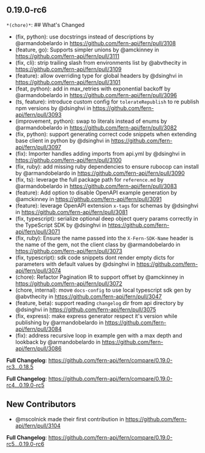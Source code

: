 ## 0.19.0-rc6
`*(chore)*`: ## What's Changed
* (fix, python): use docstrings instead of descriptions by @armandobelardo in https://github.com/fern-api/fern/pull/3108
* (feature, go): Supports simpler unions by @amckinney in https://github.com/fern-api/fern/pull/3111
* (fix, cli): strip trailing slash from environments list by @abvthecity in https://github.com/fern-api/fern/pull/3109
* (feature): allow overriding type for global headers by @dsinghvi in https://github.com/fern-api/fern/pull/3101
* (feat, python): add in max_retries with exponential backoff by @armandobelardo in https://github.com/fern-api/fern/pull/3096
* (ts, feature): introduce custom config for `tolerateRepublish` to re publish npm versions by @dsinghvi in https://github.com/fern-api/fern/pull/3093
* (improvement, python): swap to literals instead of enums by @armandobelardo in https://github.com/fern-api/fern/pull/3082
* (fix, python): support generating correct code snippets when extending base client in python by @dsinghvi in https://github.com/fern-api/fern/pull/3097
* (fix): Importer handles adding imports from api.yml  by @dsinghvi in https://github.com/fern-api/fern/pull/3100
* (fix, ruby): add missing ruby dependencies to ensure rubocop can install by @armandobelardo in https://github.com/fern-api/fern/pull/3090
* (fix, ts): leverage the full package path for `reference.md` by @armandobelardo in https://github.com/fern-api/fern/pull/3083
* (feature): Add option to disable OpenAPI example generation by @amckinney in https://github.com/fern-api/fern/pull/3091
* (feature): leverage OpenAPI extension `x-tags` for schemas by @dsinghvi in https://github.com/fern-api/fern/pull/3081
* (fix, typescript): serialize optional deep object query params correctly in the TypeScript SDK  by @dsinghvi in https://github.com/fern-api/fern/pull/3071
* (fix, ruby): Ensure the name passed into the `X-Fern-SDK-Name` header is the name of the gem, not the client class by @armandobelardo in https://github.com/fern-api/fern/pull/3073
* (fix, typescript): sdk code snippets dont render empty dicts for parameters with default values by @dsinghvi in https://github.com/fern-api/fern/pull/3074
* (chore): Refactor Pagination IR to support offset by @amckinney in https://github.com/fern-api/fern/pull/3072
* (chore, internal): move `docs-config` to use local typescript sdk gen by @abvthecity in https://github.com/fern-api/fern/pull/3047
* (feature, beta): support reading `changelog` dir from api directory by @dsinghvi in https://github.com/fern-api/fern/pull/3075
* (fix, express): make express generator respect it's version while publishing by @armandobelardo in https://github.com/fern-api/fern/pull/3084
* (fix): address recursive loop in example gen with a max depth and lookback by @armandobelardo in https://github.com/fern-api/fern/pull/3086


**Full Changelog**: https://github.com/fern-api/fern/compare/0.19.0-rc3...0.18.5


**Full Changelog**: https://github.com/fern-api/fern/compare/0.19.0-rc4...0.19.0-rc5

## New Contributors
* @mscolnick made their first contribution in https://github.com/fern-api/fern/pull/3104

**Full Changelog**: https://github.com/fern-api/fern/compare/0.19.0-rc5...0.19.0-rc6

